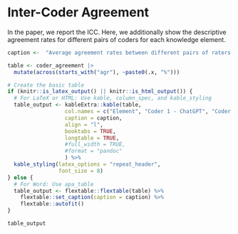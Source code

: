 # Inter-Coder Agreement  {#inter-coder}

\FloatBarrier

In the paper, we report the ICC. Here, we additionally show the descriptive agreement rates for different pairs of coders for each knowledge element. 

```r
caption <-  "Average agreement rates between different pairs of raters by knowledge element"

table <- coder_agreement |> 
  mutate(across(starts_with("agr"), ~paste0(.x, "%")))

# Create the basic table
if (knitr::is_latex_output() || knitr::is_html_output()) {
  # For LaTeX or HTML: Use kable, column_spec, and kable_styling
  table_output <- kableExtra::kable(table,
                  col.names = c("Element", "Coder 1 - ChatGPT", "Coder 1 - ChatGPT", "Coder 1 - Coder 2"),
                  caption = caption,
                  align = "l",
                  booktabs = TRUE,
                  longtable = TRUE,
                  #full_width = TRUE,
                  #format = "pandoc"
                  ) %>%
  kable_styling(latex_options = "repeat_header",
                font_size = 8) 
} else {
  # For Word: Use apa_table
  table_output <- flextable::flextable(table) %>%
    flextable::set_caption(caption = caption) %>%
    flextable::autofit() 
}

table_output
```




